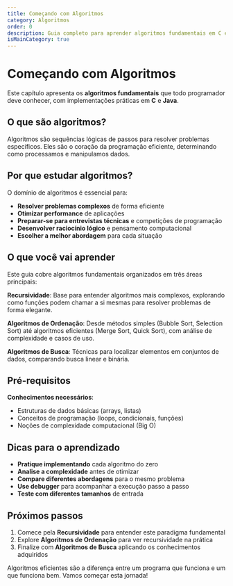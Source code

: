 ```yaml
---
title: Começando com Algoritmos
category: Algoritmos
order: 0
description: Guia completo para aprender algoritmos fundamentais em C e Java, incluindo recursividade, ordenação e busca.
isMainCategory: true
---
```


# Começando com Algoritmos

Este capítulo apresenta os **algoritmos fundamentais** que todo programador deve conhecer, com implementações práticas em **C** e **Java**.

## O que são algoritmos?

Algoritmos são sequências lógicas de passos para resolver problemas específicos. Eles são o coração da programação eficiente, determinando como processamos e manipulamos dados.

## Por que estudar algoritmos?

O domínio de algoritmos é essencial para:

- **Resolver problemas complexos** de forma eficiente
- **Otimizar performance** de aplicações
- **Preparar-se para entrevistas técnicas** e competições de programação
- **Desenvolver raciocínio lógico** e pensamento computacional
- **Escolher a melhor abordagem** para cada situação

## O que você vai aprender

Este guia cobre algoritmos fundamentais organizados em três áreas principais:

**Recursividade**: Base para entender algoritmos mais complexos, explorando como funções podem chamar a si mesmas para resolver problemas de forma elegante.

**Algoritmos de Ordenação**: Desde métodos simples (Bubble Sort, Selection Sort) até algoritmos eficientes (Merge Sort, Quick Sort), com análise de complexidade e casos de uso.

**Algoritmos de Busca**: Técnicas para localizar elementos em conjuntos de dados, comparando busca linear e binária.

## Pré-requisitos

**Conhecimentos necessários**:
- Estruturas de dados básicas (arrays, listas)
- Conceitos de programação (loops, condicionais, funções)
- Noções de complexidade computacional (Big O)

## Dicas para o aprendizado

- **Pratique implementando** cada algoritmo do zero
- **Analise a complexidade** antes de otimizar
- **Compare diferentes abordagens** para o mesmo problema  
- **Use debugger** para acompanhar a execução passo a passo
- **Teste com diferentes tamanhos** de entrada

## Próximos passos

1. Comece pela **Recursividade** para entender este paradigma fundamental
2. Explore **Algoritmos de Ordenação** para ver recursividade na prática
3. Finalize com **Algoritmos de Busca** aplicando os conhecimentos adquiridos

Algoritmos eficientes são a diferença entre um programa que funciona e um que funciona bem. Vamos começar esta jornada!
